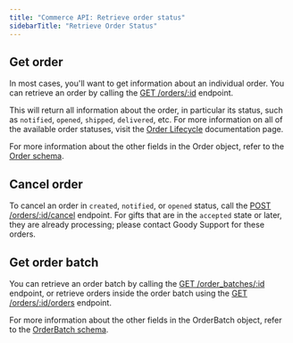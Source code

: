 ```yaml
---
title: "Commerce API: Retrieve order status"
sidebarTitle: "Retrieve Order Status"
---
```


## Get order

In most cases, you'll want to get information about an individual order. You can retrieve an order by calling the [GET /orders/:id](/api-reference/orders/retrieve-an-order) endpoint.

This will return all information about the order, in particular its status, such as `notified`, `opened`, `shipped`, `delivered`, etc. For more information on all of the available order statuses, visit the [Order Lifecycle](/introduction/order-lifecycle) documentation page.

For more information about the other fields in the Order object, refer to the [Order schema](/api-reference/schemas/order).

## Cancel order

To cancel an order in `created`, `notified`, or `opened` status, call the [POST /orders/:id/cancel](/api-reference/orders/cancel-an-order) endpoint. For gifts that are in the `accepted` state or later, they are already processing; please contact Goody Support for these orders.

## Get order batch

You can retrieve an order batch by calling the [GET /order_batches/:id](/api-reference/orders/retrieve-an-order) endpoint, or retrieve orders inside the order batch using the [GET /orders/:id/orders](../../goody-api-openapi.json/paths/~1v1~1order_batches~1{id}~1orders) endpoint.

For more information about the other fields in the OrderBatch object, refer to the [OrderBatch schema](/api-reference/schemas/orderbatch).
